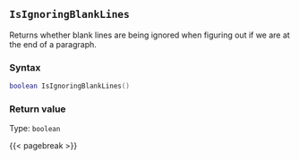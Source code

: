 ## `IsIgnoringBlankLines`

Returns whether blank lines are being ignored when figuring out if we are at the end of a paragraph.

### Syntax {-}

``` .lua
boolean IsIgnoringBlankLines()
```

### Return value {-}

Type: `boolean`

{{< pagebreak >}}
